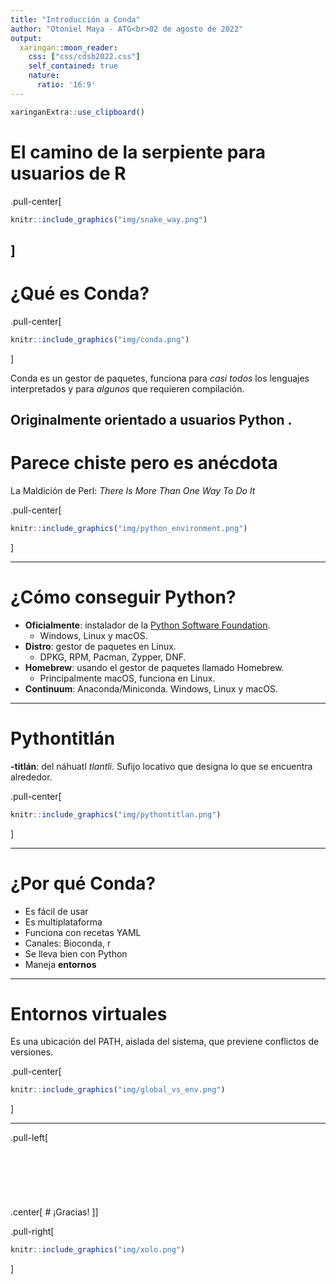 ```yaml
---
title: "Introducción a Conda"
author: "Otoniel Maya - ATG<br>02 de agosto de 2022"
output:
  xaringan::moon_reader:
    css: ["css/cdsb2022.css"]
    self_contained: true
    nature:
      ratio: '16:9'
---
```


```r
xaringanExtra::use_clipboard()
```

# El camino de la serpiente para usuarios de R

.pull-center[<br>
```r
knitr::include_graphics("img/snake_way.png")
```
]
---

# ¿Qué es Conda?

.pull-center[<br>
```r
knitr::include_graphics("img/conda.png")
```
]

Conda es un gestor de paquetes, funciona para *casi todos* los lenguajes interpretados y para *algunos* que requieren compilación.

Originalmente orientado a usuarios Python .
---

# Parece chiste pero es anécdota

La Maldición de Perl: *There Is More Than One Way To Do It*

.pull-center[
```r
knitr::include_graphics("img/python_environment.png")
```
]

---

# ¿Cómo conseguir Python?

* **Oficialmente**: instalador de la [Python Software Foundation](python.org). 
    - Windows, Linux y macOS.
    
* **Distro**: gestor de paquetes en Linux. 
    - DPKG, RPM, Pacman, Zypper, DNF. 
    
* **Homebrew**: usando el gestor de paquetes llamado Homebrew. 
    - Principalmente macOS, funciona en Linux.
    
* **Continuum**: Anaconda/Miniconda. Windows, Linux y macOS.

---

# Pythontitlán

**-titlán**: del náhuatl *tlantli*. Sufijo locativo que designa lo que se encuentra alrededor.
 
.pull-center[<br>
```r
knitr::include_graphics("img/pythontitlan.png")
```
]

---

# ¿Por qué Conda?

- Es fácil de usar
- Es multiplataforma
- Funciona con recetas YAML
- Canales: Bioconda, r
- Se lleva bien con Python
- Maneja **entornos**
 
---

# Entornos virtuales

Es una ubicación del PATH, aislada del sistema, que previene conflictos de versiones.

.pull-center[<br>
```r
knitr::include_graphics("img/global_vs_env.png")
```
]

---

.pull-left[<br><br><br><br><br><br><br>
.center[
# ¡Gracias! 
]
]

.pull-right[<br>
```r
knitr::include_graphics("img/xolo.png")
```

]
